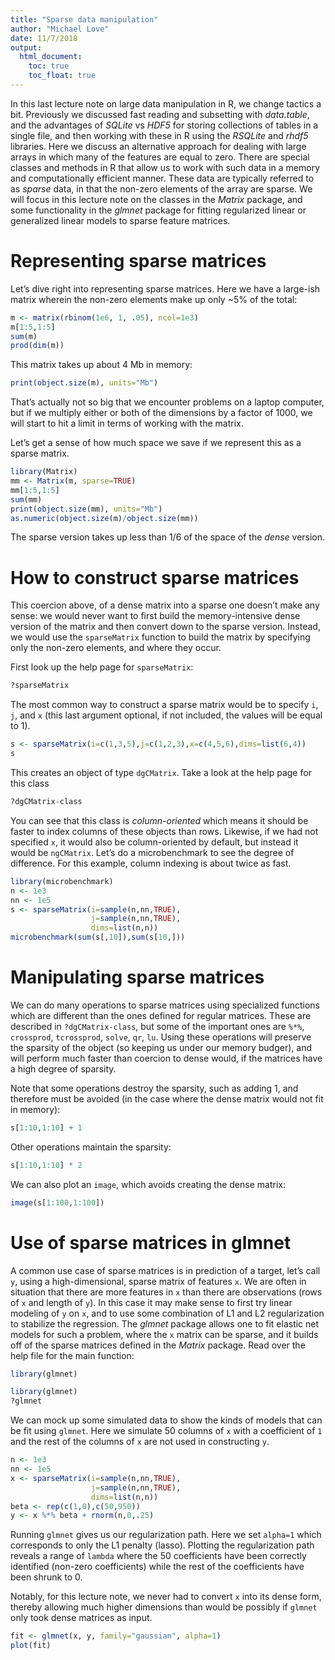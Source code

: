 ```yaml
---
title: "Sparse data manipulation"
author: "Michael Love"
date: 11/7/2018
output: 
  html_document:
    toc: true
    toc_float: true
---
```


In this last lecture note on large data manipulation in R, we change
tactics a bit. Previously we discussed fast reading and subsetting
with *data.table*, and the advantages of *SQLite* vs *HDF5* for
storing collections of tables in a single file, and then working with
these in R using the *RSQLite* and *rhdf5* libraries. Here we discuss
an alternative approach for dealing with large arrays in which many
of the features are equal to zero. There are special classes and
methods in R that allow us to work with such data in a memory and
computationally efficient manner. These data are typically referred to
as *sparse* data, in that the non-zero elements of the array are
sparse. We will focus in this lecture note on the classes in the
*Matrix* package, and some functionality in the *glmnet* package for
fitting regularized linear or generalized linear models to sparse
feature matrices.

# Representing sparse matrices

Let's dive right into representing sparse matrices. Here we have a
large-ish matrix wherein the non-zero elements make up only ~5% of the
total:

```r
m <- matrix(rbinom(1e6, 1, .05), ncol=1e3)
m[1:5,1:5]
sum(m)
prod(dim(m))
```

This matrix takes up about 4 Mb in memory:

```r
print(object.size(m), units="Mb")
```

That's actually not so big that we encounter problems on a laptop
computer, but if we multiply either or both of the dimensions by a
factor of 1000, we will start to hit a limit in terms of working with
the matrix.

Let's get a sense of how much space we save if we represent this as a
sparse matrix.

```r
library(Matrix)
mm <- Matrix(m, sparse=TRUE)
mm[1:5,1:5]
sum(mm)
print(object.size(mm), units="Mb")
as.numeric(object.size(m)/object.size(mm))
```

The sparse version takes up less than 1/6 of the space of the *dense*
version. 

# How to construct sparse matrices

This coercion above, of a dense matrix into a sparse one doesn't make
any sense: we would never want to first build the memory-intensive
dense version of the matrix and then convert down to the sparse
version. Instead, we would use the `sparseMatrix` function to build
the matrix by specifying only the non-zero elements, and where they
occur.

First look up the help page for `sparseMatrix`:

```r
?sparseMatrix
```

The most common way to construct a sparse matrix would be to specify
`i`, `j`, and `x` (this last argument optional, if not included, the
values will be equal to 1).

```r
s <- sparseMatrix(i=c(1,3,5),j=c(1,2,3),x=c(4,5,6),dims=list(6,4))
s
```

This creates an object of type `dgCMatrix`. Take a look at the help
page for this class

```r
?dgCMatrix-class
```

You can see that this class is *column-oriented* which means it should 
be faster to index columns of these objects than rows. Likewise,
if we had not specified `x`, it would also be column-oriented by
default, but instead it would be `ngCMatrix`. Let's do a
microbenchmark to see the degree of difference. For this example,
column indexing is about twice as fast.

```r
library(microbenchmark)
n <- 1e3
nn <- 1e5
s <- sparseMatrix(i=sample(n,nn,TRUE),
                  j=sample(n,nn,TRUE),
                  dims=list(n,n))
microbenchmark(sum(s[,10]),sum(s[10,]))
```

# Manipulating sparse matrices

We can do many operations to sparse matrices using specialized
functions which are different than the ones defined for regular
matrices. These are described in `?dgCMatrix-class`, but some of the
important ones are `%*%`, `crossprod`, `tcrossprod`, `solve`, `qr`,
`lu`. Using these operations will preserve the sparsity of the object
(so keeping us under our memory budger), and will perform much faster
than coercion to dense would, if the matrices have a high degree of
sparsity. 

Note that some operations destroy the sparsity, such as adding 1, and
therefore must be avoided (in the case where the dense matrix would
not fit in memory):

```r
s[1:10,1:10] + 1
```

Other operations maintain the sparsity:

```r
s[1:10,1:10] * 2
```

We can also plot an `image`, which avoids creating the dense
matrix: 

```r
image(s[1:100,1:100])
```

# Use of sparse matrices in glmnet

A common use case of sparse matrices is in prediction of a target,
let's call `y`, using a high-dimensional, sparse matrix of features
`x`. We are often in situation that there are more features in `x`
than there are observations (rows of `x` and length of `y`). In this
case it may make sense to first try linear modeling of `y` on `x`,
and to use some combination of L1 and L2 regularization to stabilize
the regression. The *glmnet* package allows one to fit elastic net
models for such a problem, where the `x` matrix can be sparse, and it
builds off of the sparse matrices defined in the *Matrix*
package. Read over the help file for the main function:

```r
library(glmnet)
```

```r
library(glmnet)
?glmnet
```

We can mock up some simulated data to show the kinds of models that
can be fit using `glmnet`. Here we simulate 50 columns of `x` with a
coefficient of `1` and the rest of the columns of `x` are not used in
constructing `y`.

```r
n <- 1e3
nn <- 1e5
x <- sparseMatrix(i=sample(n,nn,TRUE),
                  j=sample(n,nn,TRUE),
                  dims=list(n,n))
beta <- rep(c(1,0),c(50,950))
y <- x %*% beta + rnorm(n,0,.25)
```

Running `glmnet` gives us our regularization path. Here we set
`alpha=1` which corresponds to only the L1 penalty (lasso). Plotting
the regularization path reveals a range of `lambda` where the 50
coefficients have been correctly identified (non-zero coefficients)
while the rest of the coefficients have been shrunk to 0.

Notably, for this lecture note, we never had to convert `x` into its
dense form, thereby allowing much higher dimensions than would be
possibly if `glmnet` only took dense matrices as input.

```r
fit <- glmnet(x, y, family="gaussian", alpha=1)
plot(fit)
```

